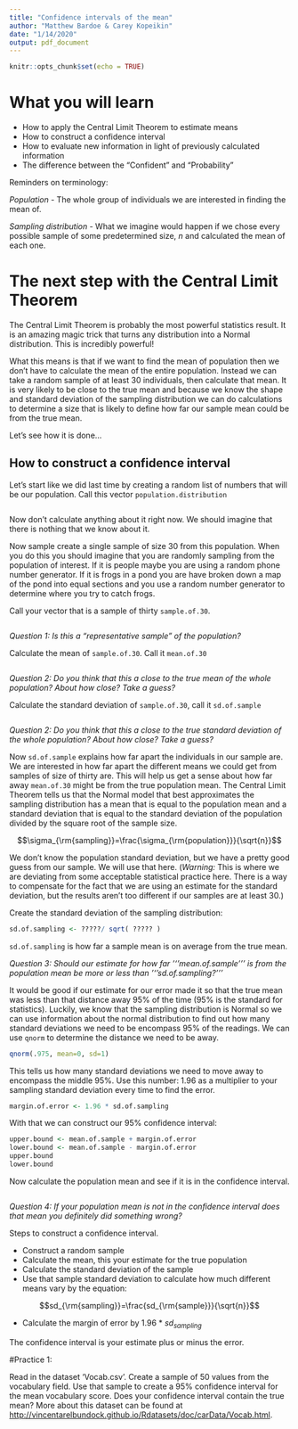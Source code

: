 ```yaml
---
title: "Confidence intervals of the mean"
author: "Matthew Bardoe & Carey Kopeikin"
date: "1/14/2020"
output: pdf_document
---
```


```r
knitr::opts_chunk$set(echo = TRUE)
```

# What you will learn

-   How to apply the Central Limit Theorem to estimate means
-   How to construct a confidence interval
-   How to evaluate new information in light of previously calculated information
-   The difference between the "Confident" and "Probability"

Reminders on terminology:

*Population* - The whole group of individuals we are interested in finding the mean of.

*Sampling distribution* - What we imagine would happen if we chose every possible sample of some predetermined size, $n$ and calculated the mean of each one.

# The next step with the Central Limit Theorem

The Central Limit Theorem is probably the most powerful statistics result. It is an amazing magic trick that turns any distribution into a Normal distribution. This is incredibly powerful!

What this means is that if we want to find the mean of population then we don't have to calculate the mean of the entire population. Instead we can take a random sample of at least 30 individuals, then calculate that mean. It is very likely to be close to the true mean and because we know the shape and standard deviation of the sampling distribution we can do calculations to determine a size that is likely to define how far our sample mean could be from the true mean.

Let's see how it is done...

## How to construct a confidence interval

Let's start like we did last time by creating a random list of numbers that will be our population. Call this vector `population.distribution`

```r





```

Now don't calculate anything about it right now. We should imagine that there is nothing that we know about it.

Now sample create a single sample of size 30 from this population. When you do this you should imagine that you are randomly sampling from the population of interest. If it is people maybe you are using a random phone number generator. If it is frogs in a pond you are have broken down a map of the pond into equal sections and you use a random number generator to determine where you try to catch frogs.

Call your vector that is a sample of thirty `sample.of.30`.

```r




```

*Question 1: Is this a "representative sample" of the population?*

Calculate the mean of `sample.of.30`. Call it `mean.of.30`

```r


```

*Question 2: Do you think that this a close to the true mean of the whole population? About how close? Take a guess?*

Calculate the standard deviation of `sample.of.30`, call it `sd.of.sample`

```r


```

*Question 2: Do you think that this a close to the true standard deviation of the whole population? About how close? Take a guess?*

Now `sd.of.sample` explains how far apart the individuals in our sample are. We are interested in how far apart the different means we could get from samples of size of thirty are. This will help us get a sense about how far away `mean.of.30` might be from the true population mean. The Central Limit Theorem tells us that the Normal model that best approximates the sampling distribution has a mean that is equal to the population mean and a standard deviation that is equal to the standard deviation of the population divided by the square root of the sample size.

$$\sigma_{\rm{sampling}}=\frac{\sigma_{\rm{population}}}{\sqrt{n}}$$ 

We don't know the population standard deviation, but we have a pretty good guess from our sample. We will use that here. (*Warning:* This is where we are deviating from some acceptable statistical practice here. There is a way to compensate for the fact that we are using an estimate for the standard deviation, but the results aren't too different if our samples are at least 30.)

Create the standard deviation of the sampling distribution:

```r

sd.of.sampling <- ?????/ sqrt( ????? )

```

`sd.of.sampling` is how far a sample mean is on average from the true mean.

*Question 3: Should our estimate for how far '''mean.of.sample''' is from the population mean be more or less than '''sd.of.sampling?'''*

It would be good if our estimate for our error made it so that the true mean was less than that distance away 95% of the time (95% is the standard for statistics). Luckily, we know that the sampling distribution is Normal so we can use information about the normal distribution to find out how many standard deviations we need to be encompass 95% of the readings. We can use `qnorm` to determine the distance we need to be away.


```r
qnorm(.975, mean=0, sd=1)
```

This tells us how many standard deviations we need to move away to encompass the middle 95%. Use this number: 1.96 as a multiplier to your sampling standard deviation every time to find the error.

```r
margin.of.error <- 1.96 * sd.of.sampling
```


With that we can construct our 95% confidence interval:

```r
upper.bound <- mean.of.sample + margin.of.error
lower.bound <- mean.of.sample - margin.of.error
upper.bound
lower.bound

```

Now calculate the population mean and see if it is in the confidence interval.

```r

```

*Question 4: If your population mean is not in the confidence interval does that mean you definitely did something wrong?*

Steps to construct a confidence interval.

-   Construct a random sample
-   Calculate the mean, this your estimate for the true population
-   Calculate the standard deviation of the sample
-   Use that sample standard deviation to calculate how much different means vary by the equation:

$$sd_{\rm{sampling}}=\frac{sd_{\rm{sample}}}{\sqrt{n}}$$

-   Calculate the margin of error by 1.96 \* $sd_{sampling}$

The confidence interval is your estimate plus or minus the error.

\#Practice 1:

Read in the dataset 'Vocab.csv'. Create a sample of 50 values from the vocabulary field. Use that sample to create a 95% confidence interval for the mean vocabulary score. Does your confidence interval contain the true mean? More about this dataset can be found at <http://vincentarelbundock.github.io/Rdatasets/doc/carData/Vocab.html>.
